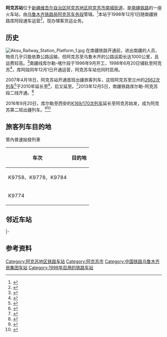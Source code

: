{{Infobox China railway station
|车站名称 = 阿克苏站
|图片 = Aksu Railway Station.jpg
|图片介绍 = 阿克苏站站牌
|其他名称 = 
|车站拼音 = Akesu
|英文名称 = Aksu Railway Station
|车站代码 = 43061<ref>{{cite book|title=中华人民共和国铁路车站代码（GB/T 10302-2010）|publisher=中国标准出版社|year=2010|isbn=155066140495|ignore-isbn-error=true|pages=1}}</ref>
|电报码 = ASR
|拼音码 = AKS
|车站类型 = 客货运站
|技术性质 = 
|业务性质 = 
|始建时间 = 
|开通运营 = 1998年12月1日
|车站位置 = [[新疆维吾尔自治区|新疆维吾尔自治区]][[阿克苏地区|阿克苏地区]][[阿克苏市|阿克苏市]]中原路与交通路交叉处
|坐标 = {{coord|41.1443961|N|80.3073677|E|display=inline,title}}
|归属 = [[乌鲁木齐铁路局|乌鲁木齐铁路局]][[阿克苏车务段|阿克苏车务段]]
|线路 = [[南疆铁路|南疆铁路]]
|车站等级 = 
|使用状态 = 运营中
|股道数目 = 13
|正线 = 
|到发线 = 
|其它线 = 
|月台数目 = 2
|侧式站台 = 
|岛式站台 = 
|站台面 = 
|网站 = 
|站线配置图 = 
|站线配置图宽度 = 
}}
'''阿克苏站'''位于[[新疆维吾尔自治区|新疆维吾尔自治区]][[阿克苏地区|阿克苏地区]][[阿克苏市|阿克苏市]][[南城街道_(阿克苏市)|南城街道]]，是[[南疆铁路|南疆铁路]]的一座火车站，由[[乌鲁木齐铁路局|乌鲁木齐铁路局]][[阿克苏车务段|阿克苏车务段]]管辖。<ref>{{cite news|author=刘丽; 杨硕; 刘屹; 郝增瑞; 陈婧|url=http://xj.ts.cn/2014-01/17/content_9210292.htm|title=阿克苏：春运开始了|publisher=天山网|date=2014-01-17|accessdate=2016-10-02|archive-url=https://web.archive.org/web/20140201051857/http://xj.ts.cn/2014-01/17/content_9210292.htm|archive-date=2014-02-01|dead-url=yes}}</ref>本站于1998年12月1日随南疆铁路库阿段通车运营<ref>{{cite news|author=邢兆远|coauthors=赵永刚|url=http://www.gmw.cn/01gmrb/1998-12/02/GB/17894%5eGM4-0205.HTM|title=南疆铁路库阿段通车运营|publisher=[[光明日报|光明日报]]|date=1998-12-02|accessdate=2016-10-02|archive-date=2016-10-02|archive-url=https://web.archive.org/web/20161002194047/http://www.gmw.cn/01gmrb/1998-12/02/GB/17894%5eGM4-0205.HTM|dead-url=no}}</ref>，现办理客货运业务。

== 历史 ==
[[File:Aksu_Railway_Station_Platform_1.jpg|thumb]]
在南疆铁路开通前，进出南疆的人员、物资几乎只能依靠公路运输，但阿克苏至乌鲁木齐的公路运距长达1000公里，且运费较高。<ref>{{cite web|author=江世杰|url=http://www.people.com.cn/rmrb/199912/06/newfiles/col_19991206001009_zyxw.html|title=团结路 造福路——写在南疆铁路全线开通运营之际（上）|publisher=[[人民日报|人民日报]]|date=1999-12-06|accessdate=2016-10-02|archive-date=2016-10-02|archive-url=https://web.archive.org/web/20161002193424/http://www.people.com.cn/rmrb/199912/06/newfiles/col_19991206001009_zyxw.html|dead-url=no}}</ref>南疆线库尔勒-喀什段于1996年9月开工，1998年6月20日铺轨至阿克苏<ref>{{cite news|author=杨玉堂; 屈文生|url=http://www.people.com.cn/9807/06/current/newfiles/b1110.html|title=南疆铁路铺轨到阿克苏|publisher=[[人民日报|人民日报]]|date=1998-07-06|accessdate=2016-10-02|archive-date=2016-10-02|archive-url=https://web.archive.org/web/20161002193606/http://www.people.com.cn/9807/06/current/newfiles/b1110.html|dead-url=no}}</ref>，库阿段同年12月1日开通运营，阿克苏车站也同时启用。

2007年4月18日，阿克苏站开通首班出疆旅客列车，这班阿克苏至兰州的[[K1661/1662次列车|2662次列车]]<ref>{{cite news|author=袁蕾|url=http://news.ts.cn/content/2007-04/24/content_1825496.htm|title=南疆第二趟出疆列车阿克苏至兰州旅客列车开行|publisher=[[新疆日报|新疆日报]]|date=2007-04-24|accessdate=2016-10-02|archive-url=https://web.archive.org/web/20161003054110/http://news.ts.cn/content/2007-04/24/content_1825496.htm|archive-date=2016-10-03|dead-url=yes}}</ref>于2010年延长至{{站|宝鸡}}<ref>{{cite news|author=孟民|url=http://baoji.hsw.cn/system/2010/05/05/050501775.shtml|title=宝鸡开通至阿克苏1661次直达列车|publisher=[[宝鸡日报|宝鸡日报]]|date=2010-05-05|accessdate=2016-10-02|archive-url=https://web.archive.org/web/20161012043846/http://baoji.hsw.cn/system/2010/05/05/050501775.shtml|archive-date=2016-10-12|dead-url=yes}}</ref>，后又延至{{站|喀什}}。<ref>{{cite news|author=刘杰; 张砾丹|url=http://news.ts.cn/content/2016-07/31/content_12205452.htm|title=喀什—宝鸡K1662次列车7月31日首发|publisher=天山网|date=2016-07-31|accessdate=2016-10-02|archive-url=https://web.archive.org/web/20160801181632/http://news.ts.cn/content/2016-07/31/content_12205452.htm|archive-date=2016-08-01|dead-url=yes}}</ref>2013年12月5日，南疆铁路库尔勒-阿克苏段二线开通。<ref>{{cite news|author=向峰|url=http://www.xj.xinhuanet.com/zt/2013-12/12/c_118533820.htm|title=乌鲁木齐铁路局顺利完成阿克苏站改施工|publisher=[[新华网|新华网]]新疆频道|date=2013-12-12|accessdate=2016-10-02}}{{dead link|date=2018年5月 |bot=InternetArchiveBot |fix-attempted=yes }}</ref>

2016年9月20日，库尔勒至西安的[[K169/170次列车|K169/170次列车]]延长至阿克苏始发，成为阿克苏第二班出疆列车。<ref>{{cite news|author=宋秉琴|url=http://hsb.hsw.cn/system/2016/0920/63752.shtml|title=途经宝鸡三对列车运行区段有变化|publisher=[[华商报_(陕西)|华商报]]|date=2016-09-20|accessdate=2016-10-02}}</ref><ref>{{cite web|url=http://mp.weixin.qq.com/s?src=3&timestamp=1475404690&ver=1&signature=DiKnFbuxuJcpxd0WSUoLyr89KohdSrV2PBRaLfa7UFKwAKvCUUcbYOI4qfU2zYZqbqQnUL15T5hpmYIZ5vj*QPIpTMkhMbMUI2phGueuEcSPPNGSHS-cKIXjyb8AY3yKyYDDKVK7jAqqTyilBq-dhwejBcBroGl-HlLUNj7B8Hw=|title=阿克苏~西安K170次今天09:47首发了，客量突破790人次哦！|publisher=乌铁局阿克苏车务段企业服务平台|date=2016-09-20|accessdate=2016-10-02|archive-date=2019-07-13|archive-url=https://web.archive.org/web/20190713063507/https://mp.weixin.qq.com/s?src=3&timestamp=1475404690&ver=1&signature=DiKnFbuxuJcpxd0WSUoLyr89KohdSrV2PBRaLfa7UFKwAKvCUUcbYOI4qfU2zYZqbqQnUL15T5hpmYIZ5vj*QPIpTMkhMbMUI2phGueuEcSPPNGSHS-cKIXjyb8AY3yKyYDDKVK7jAqqTyilBq-dhwejBcBroGl-HlLUNj7B8Hw=|dead-url=no}}</ref>

== 旅客列车目的地 ==
;管內普速始發列車
{| class="wikitable sortable" style="font-size: 90%"
!车次
!目的地
|-
|K9758、K9778、K9784
|{{站|烏魯木齊南}}
|-
|K9774
|{{站|阿勒泰}}
|}

== 邻近车站 ==
{{Start rail box|[[File:China_Railways.svg|16px]] [[中国铁路|中国铁路]]}}
{{s-inop|[[帕满站|帕满站]]|{{站|吐鲁番}}方向}}
{{s-line|[[南疆铁路|南疆铁路]]<br />← 11km 阿克苏站 15km →}}
{{s-inop|[[三角地站_(新疆)|三角地站]]|{{站|喀什}}方向}}
|-
{{terminus}}
{{s-line|[[阿阿铁路|阿阿铁路]]<br /> 阿克苏站 15km →}}
{{s-inop|[[三角地站_(新疆)|三角地站]]|{{站|阿拉尔}}方向}}
{{end box}}

== 参考资料 ==
{{reflist}}

{{南疆铁路}}
{{阿阿铁路}}
[[Category:阿克苏地区铁路车站|Category:阿克苏地区铁路车站]]
[[Category:阿克苏市|Category:阿克苏市]]
[[Category:中国铁路乌鲁木齐局集团车站|Category:中国铁路乌鲁木齐局集团车站]]
[[Category:1998年启用的铁路车站|Category:1998年启用的铁路车站]]